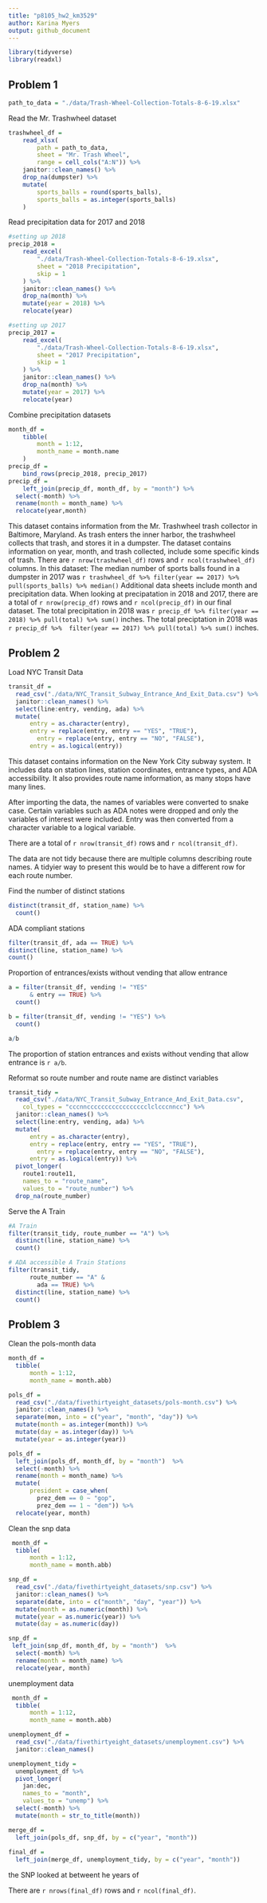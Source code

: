 ```yaml
---
title: "p8105_hw2_km3529"
author: Karina Myers
output: github_document
---
```


```r
library(tidyverse)
library(readxl)
```

## Problem 1

```r
path_to_data = "./data/Trash-Wheel-Collection-Totals-8-6-19.xlsx"
```

Read the Mr. Trashwheel dataset

```r
trashwheel_df = 
	read_xlsx(
		path = path_to_data,
		sheet = "Mr. Trash Wheel",
		range = cell_cols("A:N")) %>% 
	janitor::clean_names() %>% 
	drop_na(dumpster) %>% 
	mutate(
		sports_balls = round(sports_balls),
		sports_balls = as.integer(sports_balls)
	)
```


Read precipitation data for 2017 and 2018

```r
#setting up 2018
precip_2018 = 
	read_excel(
		"./data/Trash-Wheel-Collection-Totals-8-6-19.xlsx",
		sheet = "2018 Precipitation",
		skip = 1
	) %>% 
	janitor::clean_names() %>% 
	drop_na(month) %>% 
	mutate(year = 2018) %>% 
	relocate(year)

#setting up 2017
precip_2017 = 
	read_excel(
		"./data/Trash-Wheel-Collection-Totals-8-6-19.xlsx",
		sheet = "2017 Precipitation",
		skip = 1
	) %>% 
	janitor::clean_names() %>% 
	drop_na(month) %>% 
	mutate(year = 2017) %>% 
	relocate(year)
```

Combine precipitation datasets 
```r
month_df = 
	tibble(
		month = 1:12,
		month_name = month.name
	)
precip_df = 
	bind_rows(precip_2018, precip_2017)
precip_df =
	left_join(precip_df, month_df, by = "month") %>% 
  select(-month) %>% 
  rename(month = month_name) %>%
  relocate(year,month)
```

This dataset contains information from the Mr. Trashwheel trash collector in Baltimore, Maryland. As trash enters the inner harbor, the trashwheel collects that trash, and stores it in a dumpster. The dataset contains information on year, month, and trash collected, include some specific kinds of trash. There are `r nrow(trashwheel_df)` rows and `r ncol(trashwheel_df)` columns. In this dataset: The median number of sports balls found in a dumpster in 2017 was `r trashwheel_df %>% filter(year == 2017) %>% pull(sports_balls) %>% median()`
Additional data sheets include month and precipitation data. When looking at precipatation in 2018 and 2017, there are a total of `r nrow(precip_df)` rows and `r ncol(precip_df)` in our final dataset. The total precipitation in 2018 was `r precip_df %>% filter(year == 2018) %>% pull(total) %>% sum()` inches. The total preciptation in 2018 was `r precip_df %>%  filter(year == 2017) %>% pull(total) %>% sum()` inches. 

## Problem 2
Load NYC Transit Data 
```r
transit_df = 
  read_csv("./data/NYC_Transit_Subway_Entrance_And_Exit_Data.csv") %>% 
  janitor::clean_names() %>% 
  select(line:entry, vending, ada) %>% 
  mutate(
      entry = as.character(entry), 
      entry = replace(entry, entry == "YES", "TRUE"), 
        entry = replace(entry, entry == "NO", "FALSE"), 
      entry = as.logical(entry))
```

This dataset contains information on the New York City subway system. It includes data on station lines, station coordinates, entrance types, and ADA accessibility. It also provides route name information, as many stops have many lines.  

After importing the data, the names of variables were converted to snake case. Certain variables such as ADA notes were dropped and only the variables of interest were included. Entry was then converted from a character variable to a logical variable. 

There are a total of `r nrow(transit_df)` rows and `r ncol(transit_df)`. 

The data are not tidy because there are multiple columns describing route names. A tidyier way to present this would be to have a different row for each route number. 

Find the number of distinct stations 
```r
distinct(transit_df, station_name) %>% 
  count()
```

ADA compliant stations
```r
filter(transit_df, ada == TRUE) %>% 
distinct(line, station_name) %>% 
count()
```

Proportion of entrances/exists without vending that allow entrance
```r

a = filter(transit_df, vending != "YES" 
      & entry == TRUE) %>% 
  count()

b = filter(transit_df, vending != "YES") %>% 
  count()

a/b

```
The proportion of station entrances and exists without vending that allow entrance is `r a/b`. 

Reformat so route number and route name are distinct variables
```r
transit_tidy =
  read_csv("./data/NYC_Transit_Subway_Entrance_And_Exit_Data.csv",
    col_types = "cccnnccccccccccccccccclclcccnncc") %>% 
  janitor::clean_names() %>% 
  select(line:entry, vending, ada) %>% 
  mutate(
      entry = as.character(entry), 
      entry = replace(entry, entry == "YES", "TRUE"), 
        entry = replace(entry, entry == "NO", "FALSE"), 
      entry = as.logical(entry)) %>% 
  pivot_longer(
    route1:route11, 
    names_to = "route_name", 
    values_to = "route_number") %>% 
  drop_na(route_number)
```


Serve the A Train
```r
#A Train
filter(transit_tidy, route_number == "A") %>% 
  distinct(line, station_name) %>% 
  count()

# ADA accessible A Train Stations
filter(transit_tidy, 
      route_number == "A" &
        ada == TRUE) %>% 
  distinct(line, station_name) %>% 
  count()
```

## Problem 3

Clean the pols-month data
```r
month_df = 
  tibble(
      month = 1:12, 
      month_name = month.abb)

pols_df = 
  read_csv("./data/fivethirtyeight_datasets/pols-month.csv") %>% 
  janitor::clean_names() %>% 
  separate(mon, into = c("year", "month", "day")) %>% 
  mutate(month = as.integer(month)) %>% 
  mutate(day = as.integer(day)) %>% 
  mutate(year = as.integer(year))

pols_df =
  left_join(pols_df, month_df, by = "month")  %>% 
  select(-month) %>% 
  rename(month = month_name) %>% 
  mutate(
      president = case_when(
        prez_dem == 0 ~ "gop", 
        prez_dem == 1 ~ "dem")) %>% 
  relocate(year, month)

```



Clean the snp data 
```r
 month_df = 
  tibble(
      month = 1:12, 
      month_name = month.abb)

snp_df = 
  read_csv("./data/fivethirtyeight_datasets/snp.csv") %>% 
  janitor::clean_names() %>% 
  separate(date, into = c("month", "day", "year")) %>% 
  mutate(month = as.numeric(month)) %>% 
  mutate(year = as.numeric(year)) %>% 
  mutate(day = as.numeric(day))

snp_df = 
 left_join(snp_df, month_df, by = "month")  %>% 
  select(-month) %>% 
  rename(month = month_name) %>% 
  relocate(year, month)

```


unemployment data 
```r
 month_df = 
  tibble(
      month = 1:12, 
      month_name = month.abb)

unemployment_df = 
  read_csv("./data/fivethirtyeight_datasets/unemployment.csv") %>% 
  janitor::clean_names()

unemployment_tidy =
  unemployment_df %>% 
  pivot_longer(
    jan:dec,
    names_to = "month", 
    values_to = "unemp") %>% 
  select(-month) %>% 
  mutate(month = str_to_title(month))

```

```r
merge_df = 
  left_join(pols_df, snp_df, by = c("year", "month"))
  
final_df = 
  left_join(merge_df, unemployment_tidy, by = c("year", "month"))
```



the SNP looked at betweent he years of 

There are `r nrows(final_df)` rows and `r ncol(final_df)`. 

